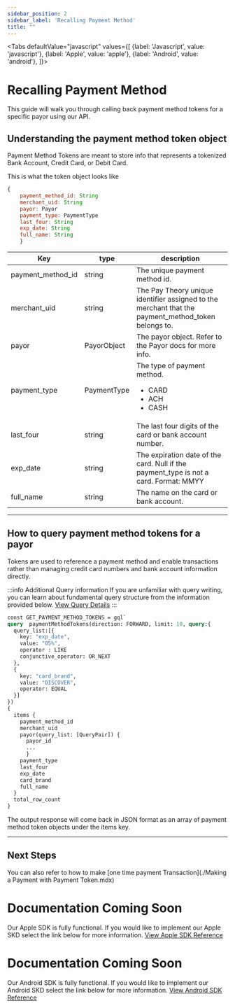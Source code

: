 ```yaml
---
sidebar_position: 2
sidebar_label: 'Recalling Payment Method'
title: ""
---
```




<Tabs
  defaultValue="javascript"
  values={[
    {label: 'Javascript', value: 'javascript'},
    {label: 'Apple', value: 'apple'},
    {label: 'Android', value: 'android'},
  ]}>
  <TabItem value="javascript">

# Recalling Payment Method
This guide will walk you through calling back payment method tokens for a specific payor using our API. 

## Understanding the payment method token object
Payment Method Tokens are meant to store info that represents a tokenized Bank Account, Credit Card, or Debit Card.

This is what the token object looks like
```jsx
{
    payment_method_id: String
    merchant_uid: String
    payor: Payor
    payment_type: PaymentType
    last_four: String
    exp_date: String
    full_name: String
    }

```

|Key                 |type             |description                                 |
|--------------------|-----------------|--------------------------------------------|     
|  payment_method_id | string          |The unique payment method id.|
|  merchant_uid      | string          |The Pay Theory unique identifier assigned to the merchant that the payment_method_token belongs to.|
| payor              |PayorObject      |The payor object. Refer to the Payor docs for more info.|
| payment_type       |PaymentType      | The type of payment method.<ul><li>CARD</li><li>ACH</li><li>CASH</li></ul>
|  last_four       | string      | The last four digits of the card or bank account number.|
|  exp_date   |string       |The expiration date of the card. Null if the payment_type is not a card. Format: MMYY|
|  full_name |string        |The name on the card or bank account.|

***

## How to query payment method tokens for a payor
Tokens are used to reference a payment method and enable transactions rather than managing credit card numbers and bank account information directly.

:::info Additional Query information
If you are unfamiliar with query writing, you can learn about fundamental query structure from the information provided below. 
<a href= "../../../tutorial-basics/API/QUERY" class="button button--primary button--md">View Query Details</a>
:::

```graphql
const GET_PAYMENT_METHOD_TOKENS = gql`
query  paymentMethodTokens(direction: FORWARD, limit: 10, query:{
  query_list:[{
    key: "exp_date",
    value: "05%",
    operator : LIKE
    conjunctive_operator: OR_NEXT  
  },
  {
    key: "card_brand",
    value: "DISCOVER",
    operator: EQUAL
  }]
})
{
  items {
    payment_method_id
    merchant_uid
    payor(query_list: [QueryPair]) {
      payor_id
      ...
      }
    payment_type
    last_four
    exp_date
    card_brand
    full_name
  }
  total_row_count
}
```

The output response will come back in JSON format as an array of payment method token objects under the items key.

***

##  Next Steps 
You can also refer to how to make [one time payment Transaction](./Making a Payment with Payment Token.mdx)


</TabItem>
  <TabItem value="apple">

# Documentation Coming Soon
Our Apple SDK is fully functional. If you would like to implement our Apple SKD select the link below for more information.
<a href= "../../../tutorial-extras/APPLE/MAIN" class="button button--primary button--md">View Apple SDK Reference</a>

  </TabItem>

  <TabItem value="android">

# Documentation Coming Soon
Our Android SDK is fully functional. If you would like to implement our Android SKD select the link below for more information.
<a href= "../../../tutorial-extras/Android_SDK/MAIN" class="button button--primary button--md">View Android SDK Reference</a>

  </TabItem>

</Tabs>